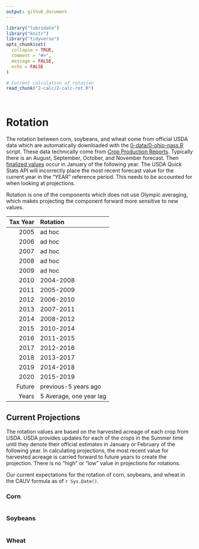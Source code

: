 ```yaml
---
output: github_document
---
```


<!-- rotation.md is generated from rotation.Rmd. Please edit rotation.Rmd for corrections file -->

```r
library("lubridate")
library("knitr")
library("tidyverse")
opts_chunk$set(
  collapse = TRUE,
  comment = "#>",
  message = FALSE,
  echo = FALSE
)
```

```r
# Current calculation of rotation
read_chunk("2-calc/2-calc-rot.R")
```

```r
```

```r
```



# Rotation

The rotation between corn, soybeans, and wheat come from official USDA data which are automatically downloaded with the [0-data/0-ohio-nass.R](0-data/0-ohio-nass.R) script. These data technically come from [Crop Production Reports](https://usda.mannlib.cornell.edu/MannUsda/viewDocumentInfo.do?documentID=1046). Typically there is an August, September, October, and November forecast. Then [finalized values](https://usda.mannlib.cornell.edu/MannUsda/viewDocumentInfo.do?documentID=1047) occur in January of the following year. The USDA Quick Stats API will incorrectly place the most recent forecast value for the current year in the "YEAR" reference period. This needs to be accounted for when looking at projections.

Rotation is one of the components which does not use Olympic averaging, which makes projecting the component forward more sensitive to new values.

| Tax Year|Rotation  |
|--------:|:---------|
|     2005|ad hoc    |
|     2006|ad hoc    |
|     2007|ad hoc    |
|     2008|ad hoc    |
|     2009|ad hoc    |
|     2010|2004-2008 |
|     2011|2005-2009 |
|     2012|2006-2010 |
|     2013|2007-2011 |
|     2014|2008-2012 |
|     2015|2010-2014 |
|     2016|2011-2015 |
|     2017|2012-2016 |
|     2018|2013-2017 |
|     2019|2014-2018 |
|     2020|2015-2019 |
|   Future|previous-5 years ago |
|    Years|5 Average, one year lag |

## Current Projections

The rotation values are based on the harvested acreage of each crop from USDA. USDA provides updates for each of the crops in the Summer time until they denote their official estimates in January or February of the following year. In calculating projections, the most recent value for harvested acreage is carried forward to future years to create the projection. There is no "high" or "low" value in projections for rotations.

Our current expectations for the rotation of corn, soybeans, and wheat in the CAUV formula as of `r Sys.Date()`.

### Corn

```r
```

### Soybeans

```r
```

### Wheat

```r
```
